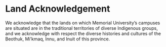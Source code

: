 # Land Acknowledgement

We acknowledge that the lands on which Memorial University's campuses are situated are in the traditional territories of diverse Indigenous groups, and we acknowledge with respect the diverse histories and cultures of the Beothuk, Mi’kmaq, Innu, and Inuit of this province.
